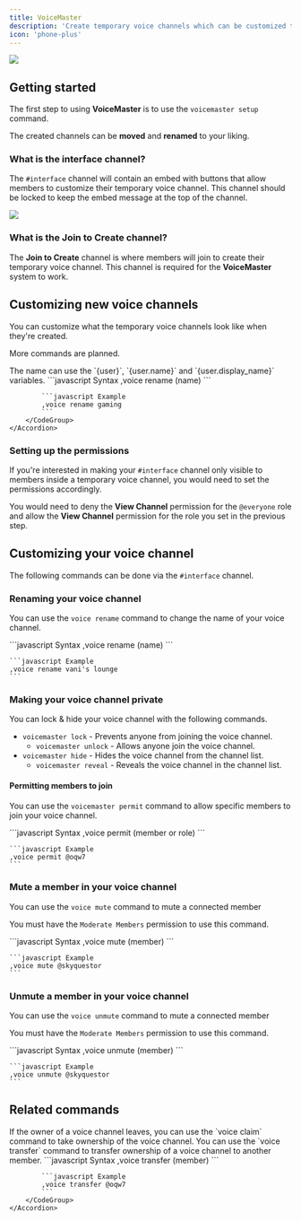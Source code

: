 ---
title: VoiceMaster
description: 'Create temporary voice channels which can be customized to your liking'
icon: 'phone-plus'
---

<Frame>
  <img src="/images/server-setup/voicemaster.png" />
</Frame>

## Getting started

The first step to using **VoiceMaster** is to use the `voicemaster setup` command.

<Tip>The created channels can be **moved** and **renamed** to your liking.</Tip>

### What is the interface channel?

The `#interface` channel will contain an embed with buttons that allow members to customize their temporary voice channel. This channel should be locked to keep the embed message at the top of the channel.

<Frame>
  <img src="/images/server-setup/voicemaster-panel.png" />
</Frame>

### What is the Join to Create channel?

The **Join to Create** channel is where members will join to create their temporary voice channel. This channel is required for the **VoiceMaster** system to work.

## Customizing new voice channels

You can customize what the temporary voice channels look like when they're created.

More commands are planned.

<AccordionGroup>
    <Accordion title="Setting the default channel name">
        <Info>The name can use the `{user}`, `{user.name}` and `{user.display_name}` variables.</Info>
        <CodeGroup>
            ```javascript Syntax
            ,voice rename (name)
            ```

            ```javascript Example
            ,voice rename gaming
            ```
        </CodeGroup>
    </Accordion>

</AccordionGroup>

### Setting up the permissions

If you're interested in making your `#interface` channel only visible to members inside a temporary voice channel, you would need to set the permissions accordingly.

You would need to deny the **View Channel** permission for the `@everyone` role and allow the **View Channel** permission for the role you set in the previous step.

## Customizing your voice channel

The following commands can be done via the `#interface` channel.

### Renaming your voice channel

You can use the `voice rename` command to change the name of your voice channel.


<CodeGroup>
    ```javascript Syntax
    ,voice rename (name)
    ```

    ```javascript Example
    ,voice rename vani's lounge
    ```

</CodeGroup>

### Making your voice channel private

You can lock & hide your voice channel with the following commands.

- `voicemaster lock` - Prevents anyone from joining the voice channel.
  - `voicemaster unlock` - Allows anyone join the voice channel.
- `voicemaster hide` - Hides the voice channel from the channel list.
  - `voicemaster reveal` - Reveals the voice channel in the channel list.

#### Permitting members to join

You can use the `voicemaster permit` command to allow specific members to join your voice channel.

<CodeGroup>
    ```javascript Syntax
    ,voice permit (member or role)
    ```

    ```javascript Example
    ,voice permit @oqw7
    ```

</CodeGroup>

### Mute a member in your voice channel

You can use the `voice mute` command to mute a connected member

<Info>You must have the `Moderate Members` permission to use this command.</Info>

<CodeGroup>
    ```javascript Syntax
    ,voice mute (member)
    ```

    ```javascript Example
    ,voice mute @skyquestor
    ```

</CodeGroup>

### Unmute a member in your voice channel

You can use the `voice unmute` command to mute a connected member

<Info>You must have the `Moderate Members` permission to use this command.</Info>

<CodeGroup>
    ```javascript Syntax
    ,voice unmute (member)
    ```

    ```javascript Example
    ,voice unmute @skyquestor
    ```

</CodeGroup>

## Related commands

<AccordionGroup>
    <Accordion title="Claiming ownership">
        If the owner of a voice channel leaves, you can use the `voice claim` command to take ownership of the voice channel.
    </Accordion>
    <Accordion title="Transferring ownership">
        You can use the `voice transfer` command to transfer ownership of a voice channel to another member.
        <CodeGroup>
            ```javascript Syntax
            ,voice transfer (member)
            ```

            ```javascript Example
            ,voice transfer @oqw7
            ```
        </CodeGroup>
    </Accordion>
</AccordionGroup>




